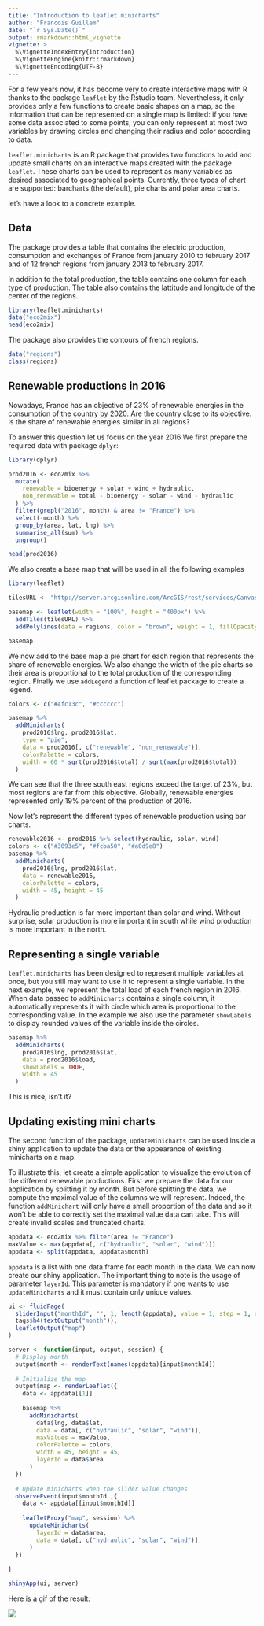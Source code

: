 ```yaml
---
title: "Introduction to leaflet.minicharts"
author: "Francois Guillem"
date: "`r Sys.Date()`"
output: rmarkdown::html_vignette
vignette: >
  %\VignetteIndexEntry{introduction}
  %\VignetteEngine{knitr::rmarkdown}
  %\VignetteEncoding{UTF-8}
---
```


For a few years now, it has become very to create interactive maps with R thanks to the package `leaflet` by the Rstudio team. Nevertheless, it only provides only a few functions to create basic shapes on a map, so the information that can be represented on a single map is limited: if you have some data associated to some points, you can only represent at most two variables by drawing circles and changing their radius and color according to data.

`leaflet.minicharts` is an R package that provides two functions to add and update small charts on an interactive maps created with the package `leaflet`. These charts can be used to represent as many variables as desired associated to geographical points. Currently, three types of chart are supported: barcharts (the default), pie charts and polar area charts.

let's have a look to a concrete example.

## Data

The package provides a table that contains the electric production, consumption and exchanges of France from january 2010 to february 2017 and of 12 french regions from january 2013 to february 2017. 

In addition to the total production, the table contains one column for each type of production. The table also contains the lattitude and longitude of the center of the regions.

```r
library(leaflet.minicharts)
data("eco2mix")
head(eco2mix)
```

The package also provides the contours of french regions.

```r
data("regions")
class(regions)
```

## Renewable productions in 2016

Nowadays, France has an objective of 23% of renewable energies in the consumption of the country by 2020. Are the country close to its objective. Is the share of renewable energies similar in all regions? 

To answer this question let us focus on the year 2016 We first prepare the required data with package `dplyr`:

```r
library(dplyr)

prod2016 <- eco2mix %>%
  mutate(
    renewable = bioenergy + solar + wind + hydraulic,
    non_renewable = total - bioenergy - solar - wind - hydraulic
  ) %>%
  filter(grepl("2016", month) & area != "France") %>%
  select(-month) %>%
  group_by(area, lat, lng) %>%
  summarise_all(sum) %>%
  ungroup()

head(prod2016)
```

We also create a base map that will be used in all the following examples

```r
library(leaflet)

tilesURL <- "http://server.arcgisonline.com/ArcGIS/rest/services/Canvas/World_Light_Gray_Base/MapServer/tile/{z}/{y}/{x}"

basemap <- leaflet(width = "100%", height = "400px") %>%
  addTiles(tilesURL) %>%
  addPolylines(data = regions, color = "brown", weight = 1, fillOpacity = 0)

basemap
```

We now add to the base map a pie chart for each region that represents the share of renewable energies. We also change the width of the pie charts so their area is proportional to the total production of the corresponding region. Finally we use `addLegend` a function of leaflet package to create a legend.

```r
colors <- c("#4fc13c", "#cccccc")

basemap %>%
  addMinicharts(
    prod2016$lng, prod2016$lat,
    type = "pie",
    data = prod2016[, c("renewable", "non_renewable")], 
    colorPalette = colors, 
    width = 60 * sqrt(prod2016$total) / sqrt(max(prod2016$total))
  )
```

We can see that the three south east regions exceed the target of 23%, but most regions are far from this objective. Globally, renewable energies represented only 19% percent of the production of 2016. 

Now let's represent the different types of renewable production using bar charts.

```r
renewable2016 <- prod2016 %>% select(hydraulic, solar, wind)
colors <- c("#3093e5", "#fcba50", "#a0d9e8")
basemap %>%
  addMinicharts(
    prod2016$lng, prod2016$lat,
    data = renewable2016,
    colorPalette = colors,
    width = 45, height = 45
  )
```

Hydraulic production is far more important than solar and wind. Without surprise, solar production is more important in south while wind production is more important in the north.

## Representing a single variable

`leaflet.minicharts` has been designed to represent multiple variables at once, but you still may want to use it to represent a single variable. In the next example, we represent the total load of each french region in 2016. When data passed to `addMinicharts` contains a single column, it automatically represents it with circle which area is proportional to the corresponding value. In the example we also use the parameter `showLabels` to display rounded values of the variable inside the circles. 

```r
basemap %>%
  addMinicharts(
    prod2016$lng, prod2016$lat,
    data = prod2016$load,
    showLabels = TRUE,
    width = 45
  )
```

This is nice, isn't it?

## Updating existing mini charts

The second function of the package, `updateMinicharts` can be used inside a shiny application to update the data or the appearance of existing minicharts on a map. 

To illustrate this, let create a simple application to visualize the evolution of the different renewable productions. First we prepare the data for our application by splitting it by month. But before splitting the data, we compute the maximal value of the columns we will represent. Indeed, the function `addMinichart` will only have a small proportion of the data and so it won't be able to correctly set the maximal value data can take. This will create invalid scales and truncated charts.

```r
appdata <- eco2mix %>% filter(area != "France")
maxValue <- max(appdata[, c("hydraulic", "solar", "wind")])
appdata <- split(appdata, appdata$month)
```

`appdata` is a list with one data.frame for each month in the data. We can now create our shiny application. The important thing to note is the usage of parameter `layerId`. This parameter is mandatory if one wants to use `updateMinicharts` and it must contain only unique values.

```r
ui <- fluidPage(
  sliderInput("monthId", "", 1, length(appdata), value = 1, step = 1, animate = TRUE),
  tags$h4(textOutput("month")),
  leafletOutput("map")
)

server <- function(input, output, session) {
  # Display month
  output$month <- renderText(names(appdata)[input$monthId])
  
  # Initialize the map
  output$map <- renderLeaflet({
    data <- appdata[[1]]
    
    basemap %>% 
      addMinicharts(
        data$lng, data$lat, 
        data = data[, c("hydraulic", "solar", "wind")],
        maxValues = maxValue,
        colorPalette = colors,
        width = 45, height = 45,
        layerId = data$area
      )
  })
  
  # Update minicharts when the slider value changes
  observeEvent(input$monthId ,{
    data <- appdata[[input$monthId]]
    
    leafletProxy("map", session) %>% 
      updateMinicharts(
        layerId = data$area,
        data = data[, c("hydraulic", "solar", "wind")]
      )
  })
  
}

shinyApp(ui, server)
```

Here is a gif of the result:

![](minicharts_shiny.gif)
